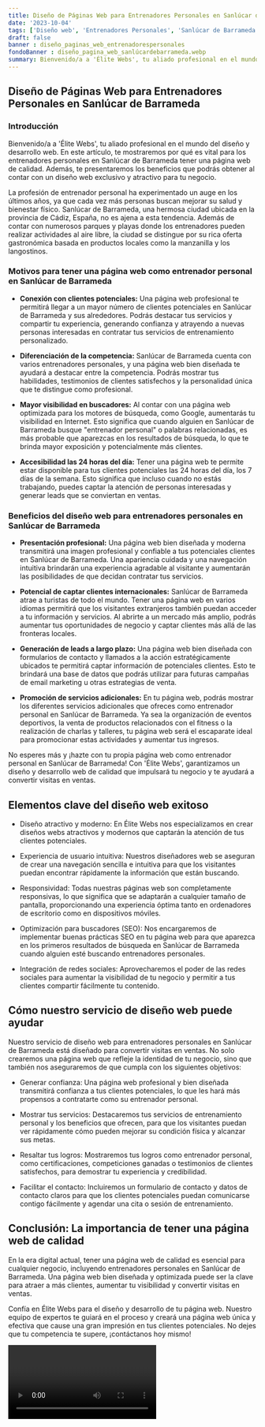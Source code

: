 ```yaml
---
title: Diseño de Páginas Web para Entrenadores Personales en Sanlúcar de Barrameda
date: '2023-10-04'
tags: ['Diseño web', 'Entrenadores Personales', 'Sanlúcar de Barrameda']
draft: false
banner : diseño_paginas_web_entrenadorespersonales
fondoBanner : diseño_pagina_web_sanlúcardebarrameda.webp
summary: Bienvenido/a a 'Élite Webs', tu aliado profesional en el mundo del diseño y desarrollo web. En este artículo, te mostraremos por qué es vital para los entrenadores personales en Sanlúcar de Barrameda tener una página web de calidad. Además, te presentaremos los beneficios que podrás obtener al contar con un diseño web exclusivo y atractivo para tu negocio.
---
```


## Diseño de Páginas Web para Entrenadores Personales en Sanlúcar de Barrameda

### Introducción

Bienvenido/a a 'Élite Webs', tu aliado profesional en el mundo del diseño y desarrollo web. En este artículo, te mostraremos por qué es vital para los entrenadores personales en Sanlúcar de Barrameda tener una página web de calidad. Además, te presentaremos los beneficios que podrás obtener al contar con un diseño web exclusivo y atractivo para tu negocio.

La profesión de entrenador personal ha experimentado un auge en los últimos años, ya que cada vez más personas buscan mejorar su salud y bienestar físico. Sanlúcar de Barrameda, una hermosa ciudad ubicada en la provincia de Cádiz, España, no es ajena a esta tendencia. Además de contar con numerosos parques y playas donde los entrenadores pueden realizar actividades al aire libre, la ciudad se distingue por su rica oferta gastronómica basada en productos locales como la manzanilla y los langostinos.

### Motivos para tener una página web como entrenador personal en Sanlúcar de Barrameda

- **Conexión con clientes potenciales:** Una página web profesional te permitirá llegar a un mayor número de clientes potenciales en Sanlúcar de Barrameda y sus alrededores. Podrás destacar tus servicios y compartir tu experiencia, generando confianza y atrayendo a nuevas personas interesadas en contratar tus servicios de entrenamiento personalizado.

- **Diferenciación de la competencia:** Sanlúcar de Barrameda cuenta con varios entrenadores personales, y una página web bien diseñada te ayudará a destacar entre la competencia. Podrás mostrar tus habilidades, testimonios de clientes satisfechos y la personalidad única que te distingue como profesional.

- **Mayor visibilidad en buscadores:** Al contar con una página web optimizada para los motores de búsqueda, como Google, aumentarás tu visibilidad en Internet. Esto significa que cuando alguien en Sanlúcar de Barrameda busque "entrenador personal" o palabras relacionadas, es más probable que aparezcas en los resultados de búsqueda, lo que te brinda mayor exposición y potencialmente más clientes.

- **Accesibilidad las 24 horas del día:** Tener una página web te permite estar disponible para tus clientes potenciales las 24 horas del día, los 7 días de la semana. Esto significa que incluso cuando no estás trabajando, puedes captar la atención de personas interesadas y generar leads que se conviertan en ventas.

### Beneficios del diseño web para entrenadores personales en Sanlúcar de Barrameda

- **Presentación profesional:** Una página web bien diseñada y moderna transmitirá una imagen profesional y confiable a tus potenciales clientes en Sanlúcar de Barrameda. Una apariencia cuidada y una navegación intuitiva brindarán una experiencia agradable al visitante y aumentarán las posibilidades de que decidan contratar tus servicios.

- **Potencial de captar clientes internacionales:** Sanlúcar de Barrameda atrae a turistas de todo el mundo. Tener una página web en varios idiomas permitirá que los visitantes extranjeros también puedan acceder a tu información y servicios. Al abrirte a un mercado más amplio, podrás aumentar tus oportunidades de negocio y captar clientes más allá de las fronteras locales.

- **Generación de leads a largo plazo:** Una página web bien diseñada con formularios de contacto y llamados a la acción estratégicamente ubicados te permitirá captar información de potenciales clientes. Esto te brindará una base de datos que podrás utilizar para futuras campañas de email marketing u otras estrategias de venta.

- **Promoción de servicios adicionales:** En tu página web, podrás mostrar los diferentes servicios adicionales que ofreces como entrenador personal en Sanlúcar de Barrameda. Ya sea la organización de eventos deportivos, la venta de productos relacionados con el fitness o la realización de charlas y talleres, tu página web será el escaparate ideal para promocionar estas actividades y aumentar tus ingresos.

No esperes más y ¡hazte con tu propia página web como entrenador personal en Sanlúcar de Barrameda! Con 'Élite Webs', garantizamos un diseño y desarrollo web de calidad que impulsará tu negocio y te ayudará a convertir visitas en ventas.

<GifSeo />

<Cta />

## Elementos clave del diseño web exitoso

- Diseño atractivo y moderno: En Élite Webs nos especializamos en crear diseños webs atractivos y modernos que captarán la atención de tus clientes potenciales.

- Experiencia de usuario intuitiva: Nuestros diseñadores web se aseguran de crear una navegación sencilla e intuitiva para que los visitantes puedan encontrar rápidamente la información que están buscando.

- Responsividad: Todas nuestras páginas web son completamente responsivas, lo que significa que se adaptarán a cualquier tamaño de pantalla, proporcionando una experiencia óptima tanto en ordenadores de escritorio como en dispositivos móviles.

- Optimización para buscadores (SEO): Nos encargaremos de implementar buenas prácticas SEO en tu página web para que aparezca en los primeros resultados de búsqueda en Sanlúcar de Barrameda cuando alguien esté buscando entrenadores personales.

- Integración de redes sociales: Aprovecharemos el poder de las redes sociales para aumentar la visibilidad de tu negocio y permitir a tus clientes compartir fácilmente tu contenido.

## Cómo nuestro servicio de diseño web puede ayudar

Nuestro servicio de diseño web para entrenadores personales en Sanlúcar de Barrameda está diseñado para convertir visitas en ventas. No solo crearemos una página web que refleje la identidad de tu negocio, sino que también nos aseguraremos de que cumpla con los siguientes objetivos:

- Generar confianza: Una página web profesional y bien diseñada transmitirá confianza a tus clientes potenciales, lo que les hará más propensos a contratarte como su entrenador personal.

- Mostrar tus servicios: Destacaremos tus servicios de entrenamiento personal y los beneficios que ofrecen, para que los visitantes puedan ver rápidamente cómo pueden mejorar su condición física y alcanzar sus metas.

- Resaltar tus logros: Mostraremos tus logros como entrenador personal, como certificaciones, competiciones ganadas o testimonios de clientes satisfechos, para demostrar tu experiencia y credibilidad.

- Facilitar el contacto: Incluiremos un formulario de contacto y datos de contacto claros para que los clientes potenciales puedan comunicarse contigo fácilmente y agendar una cita o sesión de entrenamiento.

## Conclusión: La importancia de tener una página web de calidad

En la era digital actual, tener una página web de calidad es esencial para cualquier negocio, incluyendo entrenadores personales en Sanlúcar de Barrameda. Una página web bien diseñada y optimizada puede ser la clave para atraer a más clientes, aumentar tu visibilidad y convertir visitas en ventas.

Confía en Élite Webs para el diseño y desarrollo de tu página web. Nuestro equipo de expertos te guiará en el proceso y creará una página web única y efectiva que cause una gran impresión en tus clientes potenciales. No dejes que tu competencia te supere, ¡contáctanos hoy mismo!

<Video />

<CtaBot job='Entrenadores Personales' city='Sanlúcar de Barrameda'/>

<Gmaps query='Sanlúcar de Barrameda+españa+maps' />